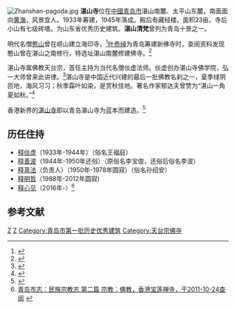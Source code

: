 {{coord |36.0646|N|120.3589|E|display=title|dim:500_type:landmark_region:CN}}
[[File:Zhanshan-pagoda.jpg|thumb]]
'''湛山寺'''位在[[中华人民共和国|中國]][[青岛市|青岛市]]湛山南麓、太平山东麓，南面面向[[黄海|黄海]]，风景宜人。1933年筹建，1945年落成。殿后有藏经楼。面积23亩。寺后小山有七级砖塔。为山东省优秀历史建筑。'''湛山清梵'''曾列为青岛十景之一。

明代名僧[[憨山|憨山]]曾在崂山建立海印寺。<ref>{{cite web |author1=宋智明 |title=憨山大師的一生 |url=https://book.bfnn.org/books/0241.htm |accessdate=2020-10-11 |archive-date=2020-10-26 |archive-url=https://web.archive.org/web/20201026043349/https://book.bfnn.org/books/0241.htm |dead-url=no }}</ref>[[叶恭绰|叶恭绰]]为青岛筹建新佛寺时，查阅资料发现憨山曾在湛山之南修行，特选址湛山南麓修建佛寺。<ref>{{cite book |author1=鲁海 |title=青岛民国往事 |isbn=978-7-5436-8188}}</ref>

湛山寺属佛教天台宗，首任主持为当代名僧倓虚法师。倓虚创办湛山寺佛学院，弘一大师曾来此讲律。<ref>{{Cite web |url=http://fo.ifeng.com/special/renchennianchunjieshaoxiangbaifo/huadongdiqu/detail_2012_01/10/11880910_0.shtml |title=凤凰网佛教 2012壬辰年春节烧香拜佛指南 华东地区 山东青岛湛山寺 |accessdate=2015-11-27 |archive-date=2015-12-08 |archive-url=https://web.archive.org/web/20151208095613/http://fo.ifeng.com/special/renchennianchunjieshaoxiangbaifo/huadongdiqu/detail_2012_01/10/11880910_0.shtml |dead-url=no }}</ref>湛山寺是中国近代兴建的最后一批佛教名刹之一，夏季绿阴匝地，海风习习；秋季霜叶如染，是赏秋佳地。著名作家郁达夫曾赞为“湛山一角夏如秋。”<ref>{{Cite web |url=http://qd.ifeng.com/shinan/jdtj/detail_2014_01/25/1787328_0.shtml |title=凤凰网青岛 市南二级频道 景点推荐 湛山寺 |accessdate=2015-11-27 |archive-date=2015-12-08 |archive-url=https://web.archive.org/web/20151208121647/http://qd.ifeng.com/shinan/jdtj/detail_2014_01/25/1787328_0.shtml |dead-url=no }}</ref>

香港新界的[[湛山寺_(香港)|湛山寺]]即以青岛湛山寺为蓝本而建造。<ref>{{cite web |author1=大公网 |title=香港湛山寺與青島湛山寺的淵源 |url=http://www.takungpao.com.hk/culture/text/2017/0406/72367.html |accessdate=2020-10-11 |archive-date=2019-05-21 |archive-url=https://web.archive.org/web/20190521180612/http://www.takungpao.com.hk/culture/text/2017/0406/72367.html |dead-url=no }}</ref>

==历任住持==
*[[释倓虚|释倓虚]]（1933年-1944年）（俗名王福庭）
*[[释善波|释善波]]（1944年-1950年还俗）（原俗名李宝俊，还俗后俗名李波）
*[[释真法|释真法]]（负责人）（1950年-1978年圆寂）（俗名孙绍安）
*[[释明哲|释明哲]]（1988年-2012年圆寂)
*[[释心见|释心见]]（2016年-）<ref>[http://hk.plm.org.cn/gnews/201148/201148228250.html 青岛市志：民族宗教志 第二篇 宗教：佛教，香港宝莲禅寺，于2011-10-24查阅] {{webarchive|url=https://web.archive.org/web/20160304085329/http://hk.plm.org.cn/gnews/201148/201148228250.html |date=2016-03-04 }}</ref>

==参考文献==
{{reflist}}
{{China-buddhism-temple}}
{{青岛市传统民族建筑}}

[[Category:青岛佛寺|Z]]
[[Category:汉族地区佛教全国重点寺院|Z]]
[[Category:青岛市第一批历史优秀建筑|Category:青岛市第一批历史优秀建筑]]
[[Category:天台宗佛寺|Category:天台宗佛寺]]
